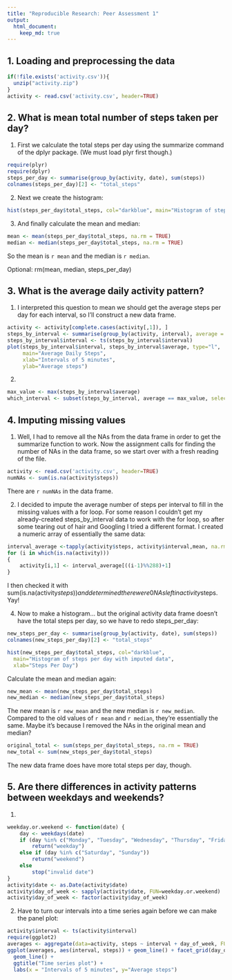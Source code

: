 ```yaml
---
title: "Reproducible Research: Peer Assessment 1"
output: 
  html_document:
    keep_md: true
---
```



## 1. Loading and preprocessing the data
```r
if(!file.exists('activity.csv')){
  unzip("activity.zip")
}
activity <- read.csv('activity.csv', header=TRUE)
```

## 2. What is mean total number of steps taken per day?
1. First we calculate the total steps per day using the summarize command of the dplyr package.  (We must load plyr first though.)

```r
require(plyr)
require(dplyr)
steps_per_day <- summarise(group_by(activity, date), sum(steps))
colnames(steps_per_day)[2] <- "total_steps"
```

2. Next we create the histogram:

```r
hist(steps_per_day$total_steps, col="darkblue", main="Histogram of steps per day", xlab="Steps Per Day")
```

3. And finally calculate the mean and median:
```r
mean <- mean(steps_per_day$total_steps, na.rm = TRUE)
median <- median(steps_per_day$total_steps, na.rm = TRUE)
```
So the mean is `r mean` and the median is `r median`.

Optional: rm(mean, median, steps_per_day)

## 3. What is the average daily activity pattern?
1. I interpreted this question to mean we should get the average steps per day for each interval, so I'll construct a new data frame.

```r
activity <- activity[complete.cases(activity[,1]), ]
steps_by_interval <- summarise(group_by(activity, interval), average = mean(steps, na.rm = TRUE))
steps_by_interval$interval <- ts(steps_by_interval$interval)
plot(steps_by_interval$interval, steps_by_interval$average, type="l", 
     main="Average Daily Steps", 
     xlab="Intervals of 5 minutes", 
     ylab="Average steps")
```

2. 
```r
max_value <- max(steps_by_interval$average)
which_interval <- subset(steps_by_interval, average == max_value, select = interval)
```

## 4. Imputing missing values
1. Well, I had to remove all the NAs from the data frame in order to get the summarize function to work.  Now the assignment calls for finding the number of NAs in the data frame, so we start over with a fresh reading of the file.
```r
activity <- read.csv('activity.csv', header=TRUE)
numNAs <- sum(is.na(activity$steps))
```
There are `r numNAs` in the data frame.

2. I decided to impute the average number of steps per interval to fill in the   missing values with a for loop.  For some reason I couldn't get my already-created steps_by_interval data to work with the for loop, so after some tearing out of hair and Googling I tried a different format.  I created a numeric array of essentially the same data:

```r
interval_average <-tapply(activity$steps, activity$interval,mean, na.rm=TRUE)
for (i in which(is.na(activity)))
{
    activity[i,1] <- interval_average[((i-1)%%288)+1]
}
```
I then checked it with sum(is.na(activity$steps)) and determined there were 0 NAs left in activity$steps.  Yay!

4. Now to make a histogram... but the original activity data frame doesn't have the total steps per day, so we have to redo steps_per_day:
```r
new_steps_per_day <- summarise(group_by(activity, date), sum(steps))
colnames(new_steps_per_day)[2] <- "total_steps"

hist(new_steps_per_day$total_steps, col="darkblue", 
  main="Histogram of steps per day with imputed data", 
  xlab="Steps Per Day")
```

Calculate the mean and median again:
```r
new_mean <- mean(new_steps_per_day$total_steps)
new_median <- median(new_steps_per_day$total_steps)
```
The new mean is `r new_mean` and the new median is `r new_median`.  Compared to the old values of `r mean` and `r median`, they're essentially the same.  Maybe it's because I removed the NAs in the original mean and median?

```r
original_total <- sum(steps_per_day$total_steps, na.rm = TRUE)
new_total <- sum(new_steps_per_day$total_steps)
```
The new data frame does have more total steps per day, though.

## 5. Are there differences in activity patterns between weekdays and weekends?
1. 

```r
weekday.or.weekend <- function(date) {
    day <- weekdays(date)
    if (day %in% c("Monday", "Tuesday", "Wednesday", "Thursday", "Friday"))
        return("weekday")
    else if (day %in% c("Saturday", "Sunday"))
        return("weekend")
    else
        stop("invalid date")
}
activity$date <- as.Date(activity$date)
activity$day_of_week <- sapply(activity$date, FUN=weekday.or.weekend)
activity$day_of_week <- factor(activity$day_of_week)

```

2. Have to turn our intervals into a time series again before we can make the panel plot:

```r
activity$interval <- ts(activity$interval)
require(ggplot2)
averages <- aggregate(data=activity, steps ~ interval + day_of_week, FUN = "mean")
ggplot(averages, aes(interval, steps)) + geom_line() + facet_grid(day_of_week ~ .) +
  geom_line() +
  ggtitle("Time series plot") +
  labs(x = "Intervals of 5 minutes", y="Average steps")
```
